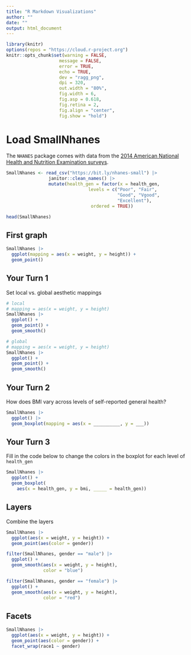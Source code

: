 ```yaml
---
title: "R Markdown Visualizations"
author: ""
date: ""
output: html_document
---
```


<!--
#############################################################
#                                                           #
#   Click on "Knit" in RStudio to render this worksheet.    #
#                                                           #
#############################################################
-->

```r
library(knitr)
options(repos = "https://cloud.r-project.org")
knitr::opts_chunk$set(warning = FALSE, 
                    message = FALSE,
                    error = TRUE,
                    echo = TRUE,
                    dev = "ragg_png",
                    dpi = 320,
                    out.width = "80%",
                    fig.width = 6,
                    fig.asp = 0.618,
                    fig.retina = 2,
                    fig.align = "center",
                    fig.show = "hold")
```


# Load SmallNhanes

The `NHANES` package comes with data from the [2014 American National Health and Nutrition Examination surveys](http://www.cdc.gov/nchs/data/series/sr_02/sr02_162.pdf).

```r
SmallNhanes <- read_csv("https://bit.ly/nhanes-small") |> 
                janitor::clean_names() |> 
                mutate(health_gen = factor(x = health_gen, 
                               levels = c("Poor", "Fair", 
                                          "Good", "Vgood", 
                                          "Excellent"), 
                                ordered = TRUE))

head(SmallNhanes)
```

## First graph 

```r
SmallNhanes |> 
  ggplot(mapping = aes(x = weight, y = height)) + 
  geom_point() 
```

## Your Turn 1 

Set local vs. global aesthetic mappings

```r
# local 
# mapping = aes(x = weight, y = height)
SmallNhanes |> 
  ggplot() + 
  geom_point() + 
  geom_smooth()
```

```r
# global 
# mapping = aes(x = weight, y = height)
SmallNhanes |> 
  ggplot() + 
  geom_point() + 
  geom_smooth()
```

## Your Turn 2

How does BMI vary across levels of self-reported general health?

```r
SmallNhanes |>  
  ggplot() |> 
  geom_boxplot(mapping = aes(x = __________, y = ___))

```

## Your Turn 3

Fill in the code below to change the colors in the boxplot for each level of `health_gen`

```r
SmallNhanes |> 
  ggplot() +
  geom_boxplot(
    aes(x = health_gen, y = bmi, _____ = health_gen))

```

## Layers

Combine the layers 

```r
SmallNhanes |>  
  ggplot(aes(x = weight, y = height)) + 
  geom_point(aes(color = gender))
```


```r
filter(SmallNhanes, gender == "male") |> 
  ggplot() + 
  geom_smooth(aes(x = weight, y = height), 
              color = "blue")
```


```r
filter(SmallNhanes, gender == "female") |> 
  ggplot() + 
  geom_smooth(aes(x = weight, y = height), 
              color = "red")
```

## Facets

```r
SmallNhanes |> 
  ggplot(aes(x = weight, y = height)) + 
  geom_point(aes(color = gender)) + 
  facet_wrap(race1 ~ gender)
```

